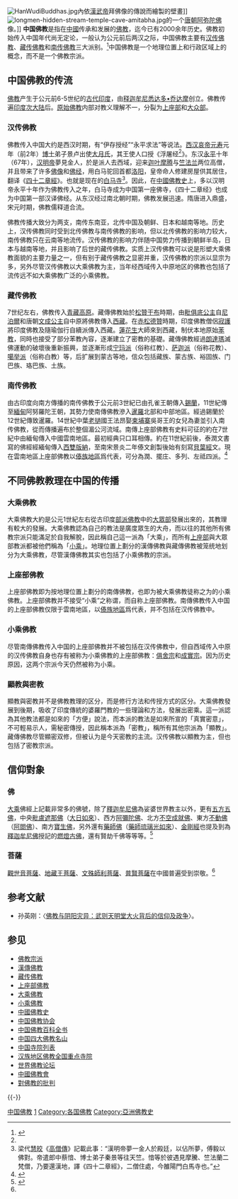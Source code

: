 {{For|[[中國佛教協會|中國佛教協會]]主持編寫的百科全書|中国佛教 (百科全书)}}
{{otheruses|subject=中國境內的佛教|other=中國漢地風格的佛教傳承|漢傳佛教}}
[[File:HanWudiBuddhas.jpg|thumb]]內依[[漢武帝|漢武帝]]拜佛像的傳說而繪製的壁畫]]
[[File:longmen-hidden-stream-temple-cave-amitabha.jpg|thumb]]的一个[[唐朝|唐朝]][[阿弥陀佛|阿弥陀佛]]像。]]
{{佛教}}
'''中国佛教'''是指在[[中國|中國]]传承和发展的[[佛教|佛教]]，迄今已有2000余年历史。佛教初始传入中国年代尚无定论，一般认为公元前后两汉之际，中国佛教主要有[[汉传佛教|汉传佛教]]、[[藏傳佛教|藏传佛教]]和[[南传佛教|南传佛教]]三大派别。<ref name="#1">{{Cite web|title=中国佛教历史及其主要派别|url=http://www.gov.cn/test/2005-06/22/content_8448.htm|accessdate=2020-02-27|work=www.gov.cn|archive-date=2020-05-17|archive-url=https://web.archive.org/web/20200517192950/http://www.gov.cn/test/2005-06/22/content_8448.htm|dead-url=no}}</ref>中国佛教是一个地理位置上和行政区域上的概念，而不是一个佛教宗派。

==中国佛教的传流==
[[佛教|佛教]]产生于公元前6-5世纪的[[印度历史|古代印度]]，由[[释迦牟尼|释迦牟尼悉达多•乔达摩]]创立。佛教传遍[[印度次大陸|印度次大陆]]后。[[原始佛教|原始佛教]]内部对教义理解不一，分裂为[[上座部|上座部]]和[[大眾部|大众部]]。

===汉传佛教===
{{Main|汉传佛教}}
佛教传入中国大约是西汉时期，有“伊存授经”“永平求法”等说法。[[汉哀帝|西汉哀帝]][[元寿_(西汉)|元寿]]元年（前2年）[[博士|博士]]弟子景卢出使[[大月氏|大月氏]]，其王使人口授《浮屠经<ref name="#1"/>》。东汉[[永平_(汉明帝)|永平]]十年（67年），[[汉明帝|汉明帝]]夢見金人，於是派人去西域，迎来[[迦叶摩腾|迦叶摩腾]]与[[竺法兰|竺法兰]]两位高僧，并且带来了许多[[佛像|佛像]]和[[佛经|佛经]]，用白马驼回首都[[洛阳|洛阳]]，皇帝命人修建房屋供其居住，翻译《[[四十二章經|四十二章經]]》。也就是现在的[[白马寺|白马寺]]<ref>梁代[[慧皎|慧皎]]《[[高僧傳|高僧傳]]》記載此事：“漢明帝夢一金人於殿廷，以佔所夢，傅毅以佛對。帝遣郎中蔡愔、博士弟子秦景等往天竺。愔等於彼遇見摩騰、竺法蘭二梵僧，乃要還漢地，譯《四十二章經》，二僧住處，今雒陽門白馬寺也。”</ref>。因此，在[[中國佛教史|中國佛教史]]上，多以汉明帝永平十年作为佛教传入之年，白马寺成为中国第一座佛寺，《四十二章经》也成为中国第一部汉译佛经。从东汉经过南北朝时期，佛教发展迅速。隋唐进入鼎盛，宋元时期，佛教儒释道合流。

佛教传播大致分为两支，南传东南亚，北传中国及朝鲜、日本和越南等地。历史上，汉传佛教同时受到北传佛教与南传佛教的影响，但以北传佛教的影响力较大，南传佛教只在云南等地流传。汉传佛教的影响力伴随中国势力传播到朝鲜半岛，日本与越南等地，并且影响了后世的藏传佛教。实质上汉传佛教可以说是形塑大乘佛教面貌的主要力量之一，但有别于藏传佛教之显密并重，汉传佛教的宗派以显宗为多，另外尽管汉传佛教以大乘佛教为主，当年经西域传入中原地区的佛教也包括了流传远不如大乘佛教广泛的小乘佛教。

===藏传佛教===
{{Main|藏传佛教}}
7世纪左右，佛教传入[[青藏高原|青藏高原]]。藏傳佛教始於[[松贊干布|松贊干布]]時期，由[[毗俱底公主|毗俱底公主]]自[[尼泊爾|尼泊爾]]和唐朝[[文成公主|文成公主]]自中原將佛教傳入[[西藏|西藏]]。在[[赤松德贊|赤松德贊]]時期，印度佛教僧侶[[寂護|寂護]]將印度佛教及隨瑜伽行自續派傳入西藏。[[蓮花生|蓮花生]]大師來到西藏，制伏本地原始[[苯教|苯教]]，同時也接受了部分苯教內容，逐漸建立了密教的基礎。藏傳佛教經過[[朗達瑪|朗達瑪]]滅佛運動的破壞後重新振興，並逐漸形成[[宁玛派|宁玛派]]（俗称红教）、[[萨迦派|萨迦派]]（俗称花教）、[[噶舉派|噶举派]]（俗称白教）等，后扩展到蒙古等地，信众包括藏族、蒙古族、裕固族、门巴族、珞巴族、土族。

===南传佛教===
{{Main|南传佛教}}
由古印度向南方傳播的南传佛教于公元前3世紀已由孔雀王朝傳入[[錫蘭|錫蘭]]，11世紀傳至[[緬甸|緬甸]]阿努羅陀王朝，其勢力使南傳佛教滲入[[暹羅|暹羅]]北部和中部地區。經過錫蘭於12世紀傳致暹羅。14世紀中葉[[老撾|老撾]]國王法昂娶[[柬埔寨|柬埔寨]]吳哥王的女兒為妻並引入南传佛教，從而傳播遍布於整個湄公河流域。南傳上座部佛教有史料可征的約在7世紀中由緬甸傳入中國雲南地區。最初經典只口耳相傳。約在11世紀前後，泰潤文書寫的佛經經緬甸傳入[[西雙版納|西雙版納]]，至南宋景炎二年傣文創製後始有刻寫[[貝葉經|貝葉經]]文。現在雲南地區上座部佛教以[[傣族佛教|傣族地區]]爲代表，可分為潤、擺庄、多列、左祗四派。<ref>{{Cite web | url=http://www.chinabuddhism.com.cn/yj/2014-01-13/5128.html | title=南傳上座部佛教在云南 | publisher=中國佛教協會 | accessdate=2016-05-11 | archive-date=2020-11-04 | archive-url=https://web.archive.org/web/20201104095225/http://www.chinabuddhism.com.cn/yj/2014-01-13/5128.html | dead-url=no }}</ref>

==不同佛教教理在中国的传播==

===大乘佛教===
{{Main|大乘佛教}}


大乘佛教大約是公元1世紀左右從古印度[[部派佛教|部派佛教]]中的[[大眾部|大眾部]]發展出來的，其教理有較大的發展。大乘佛教認為自己的教法是廣度眾生的大舟，而以往的其他所有佛教宗派只能滿足於自我解脫，因此稱自己這一派為「大乘」，而所有[[上座部|上座部]]與大眾部教派都被他們稱為「[[小乘|小乘]]」。地理位置上劃分的漢傳佛教與藏傳佛教被笼统地划分为大乘佛教，尽管漢傳佛教其实也包括了小乘佛教的宗派。

===上座部佛教===
{{Main|上座部佛教}}
上座部佛教即为按地理位置上劃分的南傳佛教，也即为被大乘佛教徒称之为的小乘佛教。上座部佛教并不接受“小乘”之称谓，而自称上座部佛教。南傳佛教传入中国的上座部佛教仅限于雲南地區，以[[傣族佛教|傣族地區]]爲代表，并不包括在汉传佛教中。

===小乘佛教===
{{Main|小乘佛教}}
尽管南傳佛教传入中国的上座部佛教并不被包括在汉传佛教中，但自西域传入中原的汉传佛教自身也存有被称为小乘佛教的上座部佛教：[[俱舍宗|俱舍宗]]和[[成實宗|成實宗]]。因为历史原因，这两个宗派今天仍然被称为小乘。

===顯教與密教===
{{Main|顯教|密教}}
顯教與密教并不是佛教教理的区分，而是修行方法和传授方式的区分。大乘佛教發展到後期，吸收了印度傳統的婆羅門教的一些理論和方法，發展出密乘。這一派認為其他教法都是如來的「方便」說法，而本派的教法是如來所宣的「真實密意」，不可輕易示人，需秘密傳授，因此稱本派為「密教」，稱所有其他宗派為「顯教」。藏傳佛教尽管顯密双修，但被认为是今天密教的主流。汉传佛教以顯教为主，但也包括了密教宗派。

==信仰對象==
===佛===
[[大乘佛教|大乘]]佛經上記載非常多的佛號，除了[[釋迦牟尼佛|釋迦牟尼佛]]為娑婆世界教主以外，更有[[五方五佛|五方五佛]]，中央[[毗盧遮那佛|毗盧遮那佛]]（[[大日如來|大日如來]]）、西方[[阿彌陀佛|阿彌陀佛]]、北方[[不空成就佛|不空成就佛]]、東方[[不動佛|不動佛]]（[[阿閦佛|阿閦佛]]）、南方[[寶生佛|寶生佛]]，另外還有[[藥師佛|藥師佛]]（[[藥師琉璃光如來|藥師琉璃光如來]]）、[[金剛經|金剛經]]也提及到為[[釋迦牟尼佛|釋迦牟尼佛]]授記的[[燃燈古佛|燃燈古佛]]，還有賢劫千佛等等等。<ref name="Teiser">{{Cite book | url=http://afe.easia.columbia.edu/cosmos/main/spirits_of_chinese_religion.pdf | format=PDF | page=13頁 | chapter=Introduction - The Spirits of Chinese Religion | author=Stephen F. Teiser | editor=Donald S. Lopez, Jr. | title=''Religions of China in Practice'' | location=Princeton | publisher=Princeton University Press | ISBN=9780691021430 | access-date=2015-07-06 | archive-date=2015-08-24 | archive-url=https://web.archive.org/web/20150824055938/http://afe.easia.columbia.edu/cosmos/main/spirits_of_chinese_religion.pdf | dead-url=yes }}</ref>

===菩薩===
[[觀世音菩薩|觀世音菩薩]]、[[地藏王菩薩|地藏王菩薩]]、[[文殊師利菩薩|文殊師利菩薩]]、[[普賢菩薩|普賢菩薩]]在中國普遍受到崇敬。<ref name="Teiser"/>

== 参考文献 ==
{{Reflist}}
*孙英刚：〈[http://www.nssd.org/articles/article_read.aspx?id=48104225 佛教与阴阳灾异：武则天明堂大火背后的信仰及政争]{{Wayback|url=http://www.nssd.org/articles/article_read.aspx?id=48104225 |date=20200809091107 }}〉。

==参见==
{{Portal box|中国|佛教}}
*[[佛教宗派|佛教宗派]]
*[[漢傳佛教|漢傳佛教]]
*[[藏传佛教|藏传佛教]]
*[[上座部佛教|上座部佛教]]
*[[大乘佛教|大乘佛教]]
*[[小乘佛教|小乘佛教]]
*[[中國佛教史|中國佛教史]]
*[[中国佛教协会|中国佛教协会]]
*[[中国佛教百科全书|中国佛教百科全书]]
*[[中国四大佛教名山|中国四大佛教名山]]
*[[中国寺院列表|中国寺院列表]]
*[[汉族地区佛教全国重点寺院|汉族地区佛教全国重点寺院]]
*[[世界佛教论坛|世界佛教论坛]]
*[[中國佛教會|中國佛教會]]
* [[對佛教的批判|對佛教的批判]]
{{-}}
{{中华人民共和国宗教}}
{{亞洲題目|佛教}}
{{汉传佛教}}
{{佛教主題}}
[[Category:中国佛教|]]
[[Category:中华人民共和国全国性合法宗教|1]]
[[Category:各国佛教|Category:各国佛教]]
[[Category:亞洲佛教史|Category:亞洲佛教史]]